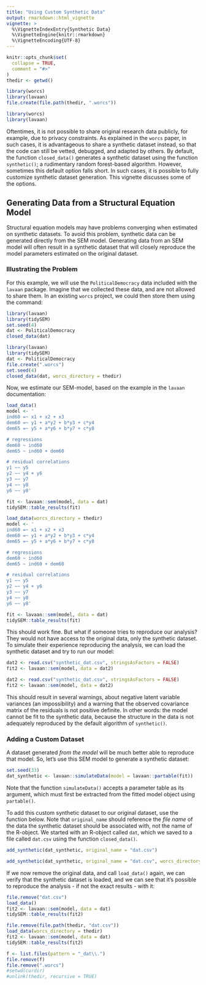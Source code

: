 ```yaml
---
title: "Using Custom Synthetic Data"
output: rmarkdown::html_vignette
vignette: >
  %\VignetteIndexEntry{Synthetic Data}
  %\VignetteEngine{knitr::rmarkdown}
  %\VignetteEncoding{UTF-8}
---
```


```r
knitr::opts_chunk$set(
  collapse = TRUE,
  comment = "#>"
)
thedir <- getwd()

library(worcs)
library(lavaan)
file.create(file.path(thedir, ".worcs"))
```

```r
library(worcs)
library(lavaan)
```

Oftentimes, it is not possible to share original research data publicly, for example, due to privacy constraints.
As explained in the `worcs` paper, in such cases, it is advantageous to share a synthetic dataset instead, so that the code can still be vetted, debugged, and adapted by others.
By default, the function `closed_data()` generates a synthetic dataset using the function `synthetic()`; a rudimentary random forest-based algorithm.
However, sometimes this default option falls short.
In such cases, it is possible to fully customize synthetic dataset generation.
This vignette discusses some of the options.

## Generating Data from a Structural Equation Model

Structural equation models may have problems converging when estimated on synthetic datasets.
To avoid this problem, synthetic data can be generated directly from the SEM model.
Generating data from an SEM model will often result in a synthetic dataset that will closely reproduce the model parameters estimated on the original dataset.

### Illustrating the Problem

For this example, we will use the `PoliticalDemocracy` data included with the `lavaan` package.
Imagine that we collected these data, and are not allowed to share them.
In an existing `worcs` project, we could then store them using the command:

```r
library(lavaan)
library(tidySEM)
set.seed(4)
dat <- PoliticalDemocracy
closed_data(dat)
```
```r
library(lavaan)
library(tidySEM)
dat <- PoliticalDemocracy
file.create(".worcs")
set.seed(4)
closed_data(dat, worcs_directory = thedir)
```

Now, we estimate our SEM-model, based on the example in the `lavaan` documentation:

```r
load_data()
model <- '
ind60 =~ x1 + x2 + x3
dem60 =~ y1 + a*y2 + b*y3 + c*y4
dem65 =~ y5 + a*y6 + b*y7 + c*y8

# regressions
dem60 ~ ind60
dem65 ~ ind60 + dem60

# residual correlations
y1 ~~ y5
y2 ~~ y4 + y6
y3 ~~ y7
y4 ~~ y8
y6 ~~ y8'

fit <- lavaan::sem(model, data = dat)
tidySEM::table_results(fit)
```
```r
load_data(worcs_directory = thedir)
model <- '
ind60 =~ x1 + x2 + x3
dem60 =~ y1 + a*y2 + b*y3 + c*y4
dem65 =~ y5 + a*y6 + b*y7 + c*y8

# regressions
dem60 ~ ind60
dem65 ~ ind60 + dem60

# residual correlations
y1 ~~ y5
y2 ~~ y4 + y6
y3 ~~ y7
y4 ~~ y8
y6 ~~ y8'

fit <- lavaan::sem(model, data = dat)
tidySEM::table_results(fit)
```

This should work fine.
But what if someone tries to reproduce our analysis?
They would not have access to the original data, only the synthetic dataset.
To simulate their experience reproducing the analysis,
we can load the synthetic dataset and try to run our model:

```r
dat2 <- read.csv("synthetic_dat.csv", stringsAsFactors = FALSE)
fit2 <- lavaan::sem(model, data = dat2)
```
```r
dat2 <- read.csv("synthetic_dat.csv", stringsAsFactors = FALSE)
fit2 <- lavaan::sem(model, data = dat2)
```

This should result in several warnings, about negative latent variable variances (an impossibility) and a warning that the observed covariance matrix of the residuals is not positive definite.
In other words: the model cannot be fit to the synthetic data,
because the structure in the data is not adequately reproduced by the default algorithm of `synthetic()`.

### Adding a Custom Dataset

A dataset generated *from the model* will be much better able to reproduce that model.
So, let's use this SEM model to generate a synthetic dataset:

```r
set.seed(33)
dat_synthetic <- lavaan::simulateData(model = lavaan::partable(fit))
```

Note that the function `simulateData()` accepts a parameter table as its argument,
which must first be extracted from the fitted model object using `partable()`.

To add this custom synthetic dataset to our original dataset, use the function below.
Note that `original_name` should reference the *file name* of the data the synthetic dataset should be associated with, not the name of the R-object.
We started with an R-object called `dat`, which we saved to a file called `dat.csv` using the function `closed_data()`.

```r
add_synthetic(dat_synthetic, original_name = "dat.csv")
```
```r
add_synthetic(dat_synthetic, original_name = "dat.csv", worcs_directory = thedir)
```

If we now remove the original data, and call `load_data()` again, we can verify that the synthetic dataset is loaded, and we can see that it's possible to reproduce the analysis - if not the exact results - with it:

```r
file.remove("dat.csv")
load_data()
fit2 <- lavaan::sem(model, data = dat)
tidySEM::table_results(fit2)
```
```r
file.remove(file.path(thedir, "dat.csv"))
load_data(worcs_directory = thedir)
fit2 <- lavaan::sem(model, data = dat)
tidySEM::table_results(fit2)
```

```r
f <- list.files(pattern = "_dat\\.")
file.remove(f)
file.remove(".worcs")
#setwd(curdir)
#unlink(thedir, recursive = TRUE)
```
